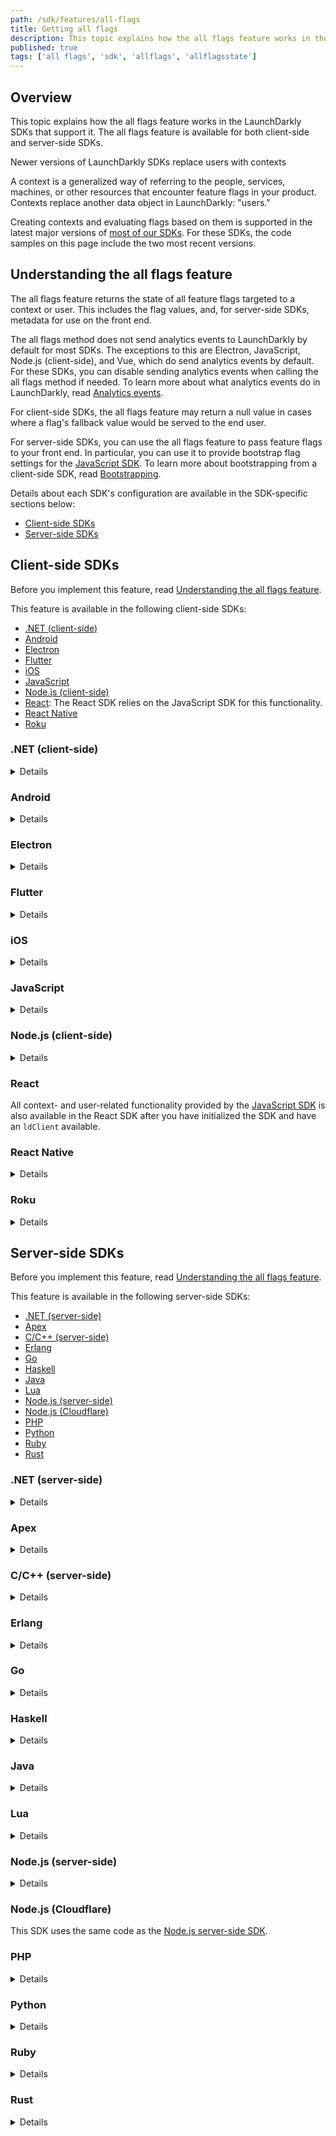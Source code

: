```yaml
---
path: /sdk/features/all-flags
title: Getting all flags
description: This topic explains how the all flags feature works in the LaunchDarkly SDKs that support it.
published: true
tags: ['all flags', 'sdk', 'allflags', 'allflagsstate']
---
```


## Overview

This topic explains how the all flags feature works in the LaunchDarkly SDKs that support it. The all flags feature is available for both client-side and server-side SDKs.

<Callout intent="info">
<CalloutTitle>Newer versions of LaunchDarkly SDKs replace users with contexts</CalloutTitle>
<CalloutDescription>

A context is a generalized way of referring to the people, services, machines, or other resources that encounter feature flags in your product. Contexts replace another data object in LaunchDarkly: "users."

Creating contexts and evaluating flags based on them is supported in the latest major versions of [most of our SDKs](/sdk). For these SDKs, the code samples on this page include the two most recent versions.

</CalloutDescription>
</Callout>

## Understanding the all flags feature

The all flags feature returns the state of all feature flags targeted to a context or user. This includes the flag values, and, for server-side SDKs, metadata for use on the front end.

The all flags method does not send analytics events to LaunchDarkly by default for most SDKs. The exceptions to this are Electron, JavaScript, Node.js (client-side), and Vue, which do send analytics events by default. For these SDKs, you can disable sending analytics events when calling the all flags method if needed. To learn more about what analytics events do in LaunchDarkly, read [Analytics events](/sdk/concepts/events).

For client-side SDKs, the all flags feature may return a null value in cases where a flag's fallback value would be served to the end user.

For server-side SDKs, you can use the all flags feature to pass feature flags to your front end. In particular, you can use it to provide bootstrap flag settings for the [JavaScript SDK](/sdk/client-side/javascript). To learn more about bootstrapping from a client-side SDK, read [Bootstrapping](/sdk/features/bootstrapping).

Details about each SDK's configuration are available in the SDK-specific sections below:

* [Client-side SDKs](#client-side-sdks)
* [Server-side SDKs](#server-side-sdks)

## Client-side SDKs

Before you implement this feature, read [Understanding the all flags feature](#understanding-the-all-flags-feature).

This feature is available in the following client-side SDKs:

* [.NET (client-side)](#net-client-side)
* [Android](#android)
* [Electron](#electron)
* [Flutter](#flutter)
* [iOS](#ios)
* [JavaScript](#javascript)
* [Node.js (client-side)](#nodejs-client-side)
* [React](#javascript): The React SDK relies on the JavaScript SDK for this functionality.
* [React Native](#react-native)
* [Roku](#roku)

### .NET (client-side)

<Details summary="Expand .NET (client-side) code sample">

The `AllFlags` method produces a map of feature flag keys to their values:

<CodeSample>
<CSTab label="C#">

```csharp
client.AllFlags();
```

</CSTab>
</CodeSample>

To learn more, read the [API documentation](https://launchdarkly.github.io/dotnet-client-sdk/api/LaunchDarkly.Sdk.Client.LdClient.html#LaunchDarkly_Sdk_Client_LdClient_AllFlags).
</Details>

### Android

<Details summary="Expand Android code sample">

The `allFlags` method produces a map of feature flag keys to their values:

<CodeSample>
<CSTab label="Java">

```java
client.allFlags();
```

</CSTab>
<CSTab label="Kotlin">

```kotlin
client.allFlags()
```

</CSTab>
</CodeSample>

To learn more, read the [API documentation](https://launchdarkly.github.io/android-client-sdk/).
</Details>

### Electron

<Details summary="Expand Electron code sample">

The `allFlags()` method produces a map of feature flag keys to their values. The map contains null values for any flags that would return the fallback value. The fallback value is the second argument that you normally pass to `variation`.

Unlike most of our SDKs, our Electron SDK's `allFlags()` method sends analytics events to LaunchDarkly. If you do not want `allFlags()` to generate any analytics events, you can turn this off by setting the configuration option [`sendEventsOnlyForVariation`](https://launchdarkly.github.io/node-client-sdk/interfaces/LDOptions.html#sendEventsOnlyForVariation) to `true`.

To use the all flags feature:

<CodeSample>
<CSTab label="JavaScript">

```js
let allFlagsResult = client.allFlags();
```

</CSTab>
</CodeSample>

To learn more, read the [API documentation](https://launchdarkly.github.io/electron-client-sdk/interfaces/_launchdarkly_electron_client_sdk_.ldelectronmainclient.html#allflags).
</Details>

### Flutter

<Details summary="Expand Flutter code sample">

The `allFlags` method produces a map of feature flag keys to their values:

<CodeSample>
<CSTab label="Dart">

```dart
Map<String, LDValue> flagValues = await LDClient.allFlags();
```

</CSTab>
</CodeSample>

To learn more, read [`allFlags`](https://pub.dev/documentation/launchdarkly_flutter_client_sdk/latest/launchdarkly_flutter_client_sdk/LDClient/allFlags.html).
</Details>

### iOS

<Details summary="Expand iOS code sample">

All flags returns a dictionary with the flag keys and their values. If the `LDClient` is not started, it returns `nil`.

To use the all flags feature:

<CodeSample>
<CSTab label="Swift">

```swift
let allFlags: [String: LDValue] = LDClient.get()!.allFlags
```

</CSTab>
<CSTab label="Objective-C">

```objectivec
NSDictionary<NSString*, LDValue*> * allFlags = [LDClient get].allFlags;
```

</CSTab>
</CodeSample>

To learn more, read the API documentation for [Swift](https://launchdarkly.github.io/ios-client-sdk/Classes/LDClient.html#/s:12LaunchDarkly8LDClientC8allFlagsSDySSypGSgvp) or [Objective-C](https://launchdarkly.github.io/ios-client-sdk/Classes/ObjcLDClient.html#/c:@M@LaunchDarkly@objc(cs)LDClient(py)allFlags).

</Details>

### JavaScript

<Details summary="Expand JavaScript code sample">

The `allFlags()` method produces a map of feature flag keys to their values.

The map contains null values for any flags that would return the fallback value. The fallback value is the second argument that you normally pass to `variation`.

Unlike most of our SDKs, our JavaScript SDK's `allFlags` method sends analytics events to LaunchDarkly. If you do not want `allFlags` to generate any analytics events, you can turn this off by setting the configuration option [`sendEventsOnlyForVariation`](https://launchdarkly.github.io/js-client-sdk/interfaces/LDOptions.html#sendEventsOnlyForVariation) to `true`.

To use the all flags feature:

<CodeSample>
<CSTab label="JavaScript">

```js
let allFlagsResult = client.allFlags();
```

</CSTab>
</CodeSample>

To learn more, read the [API documentation](https://launchdarkly.github.io/js-client-sdk/interfaces/LDClient.html#allFlags).
</Details>

### Node.js (client-side)

<Details summary="Expand Node.js (client-side) code sample">

The `allFlags` method produces a map of feature flag keys to their values.

The map contains null values for any flags that would return the fallback value. The fallback value is the second argument that you normally pass to `variation`.

Unlike most of our SDKs, our Node.js (client-side) SDK's `allFlags` method sends analytics events to LaunchDarkly. If you do not want `allFlags` to generate any analytics events, you can turn this off by setting the [`sendEventsOnlyForVariation`](https://launchdarkly.github.io/node-client-sdk/interfaces/LDOptions.html#sendEventsOnlyForVariation) option to `true`.

To use the all flags feature:

<CodeSample>
<CSTab label="JavaScript">

```js
let allFlagsResult = client.allFlags();
```

</CSTab>
</CodeSample>

To learn more, read the [API documentation](https://launchdarkly.github.io/node-client-sdk/interfaces/LDClient.html#allFlags).
</Details>

### React

All context- and user-related functionality provided by the [JavaScript SDK](#javascript) is also available in the React SDK after you have initialized the SDK and have an `ldClient` available.

### React Native

<Details summary="Expand React Native code sample">

The `allFlags` method returns a map containing all flag keys and values for the current context. You can also register a listener that fires when any flag in your environment changes.

To use the all flags feature:

<CodeSample>
<CSTab label="JavaScript">

```js
let allFlagsResult = client.allFlags();
allFlagsResult.then(values => {
  console.log(values);
});

// All Flags Listener
let listenerId = 'ARBITRARY_VALUE'
let listener = value => Alert.alert('All Flags Listener Callback', value);
client.registerAllFlagsListener(listenerId, listener);
```

</CSTab>
</CodeSample>

To learn more, read the [API documentation](https://launchdarkly.github.io/react-native-client-sdk/classes/LDClient.html#allFlags).
</Details>

### Roku

<Details summary="Expand Roku code sample">

You can get an associative array of `flagKey` to `flagValue` for all flags from the client with:

<CodeSample>
<CSTab label="BrightScript">

```brightscript
allFlags = launchDarkly.allFlags()

```

</CSTab>
</CodeSample>
</Details>

## Server-side SDKs

Before you implement this feature, read [Understanding the all flags feature](#understanding-the-all-flags-feature).

This feature is available in the following server-side SDKs:

* [.NET (server-side)](#net-server-side)
* [Apex](#apex)
* [C/C++ (server-side)](#cc-server-side)
* [Erlang](#erlang)
* [Go](#go)
* [Haskell](#haskell)
* [Java](#java)
* [Lua](#lua)
* [Node.js (server-side)](#nodejs-server-side)
* [Node.js (Cloudflare)](#nodejs-cloudflare)
* [PHP](#php)
* [Python](#python)
* [Ruby](#ruby)
* [Rust](#rust)

### .NET (server-side)

<Details summary="Expand .NET (server-side) code sample">

The [`AllFlagsState`](https://launchdarkly.github.io/dotnet-server-sdk/api/LaunchDarkly.Sdk.Server.LdClient.html#LaunchDarkly_Sdk_Server_LdClient_AllFlagsState_) method captures the state of all feature flags with regard to a specific context. This includes the flag values, as well as other metadata.

To use the all flags feature:

<CodeSample>
<CSTab label=".NET SDK v7.0 (C#)">

```csharp
var state = client.AllFlagsState(context);
```

</CSTab>
<CSTab label=".NET SDK v6.x (C#)">

```csharp
var state = client.AllFlagsState(user);
```

</CSTab>
</CodeSample>

To learn more, read the [API documentation](https://launchdarkly.github.io/dotnet-server-sdk/api/LaunchDarkly.Sdk.Server.LdClient.html#LaunchDarkly_Sdk_Server_LdClient_AllFlagsState_LaunchDarkly_Sdk_User_LaunchDarkly_Sdk_Server_FlagsStateOption___).
</Details>

### Apex

<Details summary="Expand Apex code sample">

The `allFlags` method produces a map of feature flag keys to their values for a specific user. This does not send any evaluation events to LaunchDarkly.

To use the all flags feature:

<CodeSample>
<CSTab label="Apex">

```java
Map<String, LDValue> values = client.allFlags(user);
```

</CSTab>
</CodeSample>

To learn more, read the [API documentation](https://github.com/launchdarkly/apex-server-sdk/blob/master/doc.md#other-methods-1).
</Details>

### C/C++ (server-side)

<Details summary="Expand C/C++ (server-side) code sample">

The `LDAllFlags` function captures the state of all feature flag keys with regard to a specific user. This includes their values, as well as other metadata.

This method can be useful for passing feature flags to your front end. In particular, it can be used to provide bootstrap flag settings for our [JavaScript SDK](/sdk/client-side/javascript).

To use the all flags feature:

<CodeSample>
<CSTab label="C/C++">

```c
struct LDJSON *allFlags = LDAllFlags(client, user);
```

</CSTab>
</CodeSample>

To learn more, read the [API documentation](https://launchdarkly.github.io/c-server-sdk/variations_8h.html#a51ba0df725bdcd4a005e6efe7bb4f944).
</Details>

### Erlang

<Details summary="Expand Erlang code sample">

The `all_flags_state` function captures the state of all feature flag keys as evaluated for a specific context. This includes their values and other metadata.

To use the all flags feature:

<CodeSample>
<CSTab label="Erlang v2.0">

```
ldclient:all_flags_state(#{key => <<"context-key-123abc">>})
```

</CSTab>
<CSTab label="Erlang SDK v1.x">

```
ldclient:all_flags_state(#{key => <<"user-key-123abc">>})
```

</CSTab>
</CodeSample>

To learn more, read the [API documentation](https://hexdocs.pm/launchdarkly_server_sdk/).
</Details>

### Go

<Details summary="Expand Go code sample">

The [`AllFlagsState`](https://pkg.go.dev/github.com/launchdarkly/go-server-sdk/v6#LDClient.AllFlagsState) method captures the state of all feature flag keys with regard to a specific context. This includes their values, as well as other metadata.

In this example, the extra `ClientSideOnly` option is specified so that only the feature flags designated for client-side use are included in the result.

To use the all flags feature:

<CodeSample>
<CSTab label="Go SDK v6.0">

```go
import (
    "github.com/launchdarkly/go-server-sdk/v6/interfaces/flagstate"
)

state := client.AllFlagsState(context, flagstate.OptionClientSideOnly())
```

</CSTab>
<CSTab label="Go SDK v5.x">

```go
import (
    "gopkg.in/launchdarkly/go-server-sdk.v5/interfaces/flagstate"
)

state := client.AllFlagsState(user, flagstate.OptionClientSideOnly())
```

</CSTab>
</CodeSample>

To learn more, read the [API documentation](https://pkg.go.dev/github.com/launchdarkly/go-server-sdk/v6#LDClient.AllFlagsState).
</Details>

### Haskell

<Details summary="Expand Haskell code sample">

The `allFlags` function captures the state of all feature flag keys as evaluated for a specific context. This includes their values, as well as other metadata.

To use the all flags feature:

<CodeSample>
<CSTab label="Haskell SDK v4.0">

```haskell
state = allFlagsState client context False False False
```

</CSTab>
<CSTab label="Haskell SDK v3.x">

```haskell
state = allFlags client user
```

</CSTab>
</CodeSample>

To learn more, read the [API documentation](https://launchdarkly.github.io/haskell-server-sdk/LaunchDarkly-Server-Client.html#v:allFlags).
</Details>

### Java

<Details summary="Expand Java code sample">

The [`allFlagsState`](https://javadoc.io/doc/com.launchdarkly/launchdarkly-java-server-sdk/latest/com/launchdarkly/sdk/server/LDClient.html#allFlagsState(com.launchdarkly.sdk.LDContext,com.launchdarkly.sdk.server.FlagsStateOption...)) method captures the state of all feature flags with regard to a specific context. This includes their values as well as other metadata.

This method can be useful for passing feature flags to your front end. In particular, it can be used to provide bootstrap flag settings for our [JavaScript SDK](/sdk/client-side/javascript).

To use the all flags feature:

<CodeSample>
<CSTab label="Java SDK v6.0">

```java
FeatureFlagsState state = client.allFlagsState(context);
```

</CSTab>
<CSTab label="Java SDK v5.x">

```java
FeatureFlagsState state = client.allFlagsState(user);
```

</CSTab>
</CodeSample>

To learn more, read [`allFlagsState`](https://javadoc.io/doc/com.launchdarkly/launchdarkly-java-server-sdk/latest/com/launchdarkly/sdk/server/LDClient.html#allFlagsState(com.launchdarkly.sdk.LDContext,com.launchdarkly.sdk.server.FlagsStateOption...)).
</Details>

### Lua

<Details summary="Expand Lua code sample">

The `allFlags` method captures the state of all feature flag keys with regard to a specific user. This includes their values, as well as other metadata.

To use the all flags feature:

<CodeSample>
<CSTab label="Lua">

```lua
local allFlags = client:allFlags(user)
```

</CSTab>
</CodeSample>

To learn more, read the [API documentation](https://launchdarkly.github.io/lua-server-sdk/modules/launchdarkly-server-sdk.html#allFlags).
</Details>

### Node.js (server-side)

<Details summary="Expand Node.js (server-side) code sample">

The `allFlagsState` method captures the state of all feature flag keys with regard to a specific context. This includes their values, as well as other metadata.

To use the all flags feature:

<CodeSample>
<CSTab label="Node.js SDK v7.0">

```js
client.allFlagsState(context, options, (err, flagsState) => {
  // this object can be converted to JSON or can be queried for flag values
});
```

</CSTab>
<CSTab label="Node.js SDK v6.x and earlier">

```js
client.allFlagsState(user, options, (err, flagsState) => {
  // this object can be converted to JSON or can be queried for flag values
});
```

</CSTab>
</CodeSample>

To learn more, read the [API documentation](https://launchdarkly.github.io/node-server-sdk/interfaces/_launchdarkly_node_server_sdk_.LDClient.html#allFlagsState).

</Details>

### Node.js (Cloudflare)

This SDK uses the same code as the [Node.js server-side SDK](#nodejs-server-side).

### PHP

<Details summary="Expand PHP code sample">

The `allFlagsState` method captures the state of all feature flag keys with regard to a specific context. This includes their values, as well as other metadata.

This method can be useful for passing feature flags to your front end. In particular, you can use it to provide bootstrap flag settings for LaunchDarkly's [JavaScript SDK](/sdk/client-side/javascript).

To use the all flags feature:

<CodeSample>
<CSTab label="PHP SDK v5.0">

```php
$state  = $client->allFlagsState($context);
```

</CSTab>
<CSTab label="PHP SDK v4.x">

```php
$state  = $client->allFlagsState($user);
```

</CSTab>
</CodeSample>

To learn more, read the [API documentation](https://launchdarkly.github.io/php-server-sdk/classes/LaunchDarkly-LDClient.html#method_allFlagsState).

</Details>

### Python

<Details summary="Expand Python code sample">

The `all_flags_state` method captures the state of all feature flag keys with regard to a specific user. This includes their values, as well as other metadata.

This method can be useful for passing feature flags to your front end. In particular, it can be used to provide bootstrap flag settings for our [JavaScript SDK](/sdk/client-side/javascript).

To use the all flags feature:

<CodeSample>
<CSTab label="Python SDK v8.0">

```python
state = ldclient.get().all_flags_state(context)
```

</CSTab>
<CSTab label="Python SDK v7.x">

```python
state = ldclient.get().all_flags_state(user)
```

</CSTab>
</CodeSample>

To learn more, read the [API documentation](https://launchdarkly-python-sdk.readthedocs.io/en/latest/api-main.html#ldclient.client.LDClient.all_flags).
</Details>

### Ruby

<Details summary="Expand Ruby code sample">

The `all_flags_state` method captures the state of all feature flag keys with regard to a specific context. This includes their values, as well as other metadata.

This method can be useful for passing feature flags to your front end. In particular, it can be used to provide bootstrap flag settings for our [JavaScript SDK](/sdk/client-side/javascript).

To use the all flags feature:

<CodeSample>
<CSTab label="Ruby SDK v7.0">

```ruby
state = client.all_flags_state(context)
```

</CSTab>
<CSTab label="Ruby SDK v6.x">

```ruby
state = client.all_flags_state(user)
```

</CSTab>
</CodeSample>

To learn more, read the [API documentation](https://launchdarkly.github.io/ruby-server-sdk/LaunchDarkly/LDClient.html#all_flags_state-instance_method).
</Details>

### Rust

<Details summary="Expand Rust code sample">

The `all_flags_detail` method captures the state of all feature flag keys with regard to a specific context. This includes their values, as well as other metadata.

This method can be useful for passing feature flags to your front end. In particular, it can be used to provide bootstrap flag settings for our [JavaScript SDK](/sdk/client-side/javascript).

To use the all flags feature:

<CodeSample>
<CSTab label="Rust SDK v1">

```rust
let state = ldclient.all_flags_detail(&context, FlagDetailConfig::new());
```

</CSTab>
<CSTab label="Rust SDK beta">

```rust
let state = ldclient.all_flags_detail(&user, FlagDetailConfig::new());
```

</CSTab>
</CodeSample>

To learn more, read the [API documentation](https://docs.rs/launchdarkly-server-sdk/latest/launchdarkly_server_sdk/struct.Client.html#method.all_flags_detail).
</Details>
